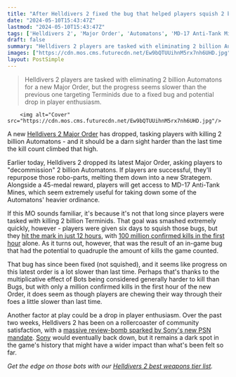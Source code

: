 ```yaml
---
title: "After Helldivers 2 fixed the bug that helped players squish 2 billion Terminids in 24 hours, a new Major Order pits them against 2 billion bots instead"
date: "2024-05-10T15:43:47Z"
lastmod: "2024-05-10T15:43:47Z"
tags: ['Helldivers 2', 'Major Order', 'Automatons', 'MD-17 Anti-Tank Mines', 'Terminids', 'Bugs', 'Bots', 'PSN', 'Sony']
draft: false
summary: "Helldivers 2 players are tasked with eliminating 2 billion Automatons for a new Major Order, but the progress seems slower than the previous one targeting Terminids due to a fixed bug and potential drop in player enthusiasm."
images: ["https://cdn.mos.cms.futurecdn.net/Ew9bQTUUihnM5rx7nh6UHD.jpg"]
layout: PostSimple
---
```

> Helldivers 2 players are tasked with eliminating 2 billion Automatons for a new Major Order, but the progress seems slower than the previous one targeting Terminids due to a fixed bug and potential drop in player enthusiasm.


        <img alt="Cover" src="https://cdn.mos.cms.futurecdn.net/Ew9bQTUUihnM5rx7nh6UHD.jpg"/>
        
A new [Helldivers 2 Major Order](https://www.gamesradar.com/helldivers-2-major-orders/) has dropped, tasking players with killing 2 billion Automatons - and it should be a darn sight harder than the last time the kill count climbed that high.

Earlier today, Helldivers 2 dropped its latest Major Order, asking players to "decommission" 2 billion Automatons. If players are successful, they'll repurpose those robo-parts, melting them down into a new Strategem. Alongside a 45-medal reward, players will get access to MD-17 Anti-Tank Mines, which seem extremely useful for taking down some of the Automatons' heavier ordinance.

If this MO sounds familiar, it's because it's not that long since players were tasked with killing 2 billion Terminids. That goal was smashed extremely quickly, however - players were given six days to squish those bugs, but they [hit the mark in just 12 hours](https://www.gamesradar.com/helldivers-2-players-think-theyve-squished-2-billion-terminids-in-12-hours-but-some-are-worried-the-latest-major-order-was-tracking-kills-wrong/), with [100 million confirmed kills in the first hour](https://www.gamesradar.com/after-slowing-the-automaton-invasion-helldivers-2s-next-major-order-asks-players-to-squash-2-billion-terminids-and-100-million-of-them-died-in-the-first-hour/) alone. As it turns out, however, that was the result of an in-game bug that had the potential to quadruple the amount of kills the game counted.

That bug has since been fixed (not squished), and it seems like progress on this latest order is a lot slower than last time. Perhaps that's thanks to the multiplicative effect of Bots being considered generally harder to kill than Bugs, but with only a million confirmed kills in the first hour of the new Order, it does seem as though players are chewing their way through their foes a little slower than last time.

Another factor at play could be a drop in player enthusiasm. Over the past two weeks, Helldivers 2 has been on a rollercoaster of community satisfaction, with a [massive review-bomb sparked by Sony's new PSN mandate](https://www.gamesradar.com/games/third-person-shooter/thousands-of-negative-steam-reviews-hit-helldivers-2-after-players-learn-they-need-a-psn-account-to-continue-playing/). [Sony](https://www.gamesradar.com/tag/sony/) would eventually back down, but it remains a dark spot in the game's history that might have a wider impact than what's been felt so far.

*Get the edge on those bots with our *[<em>Helldivers 2 best weapons tier list</em>](https://www.gamesradar.com/helldivers-2-weapons-best-tier-list/)*.*
        